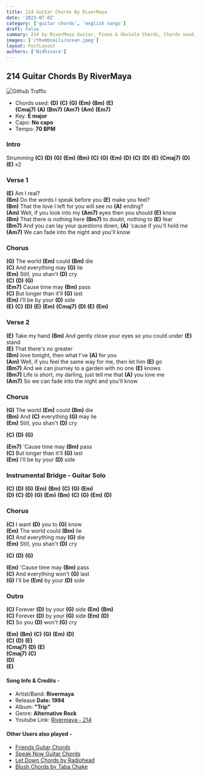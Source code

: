 ```yaml
---
title: 214 Guitar Chords By RiverMaya
date: '2023-07-02'
category: ['guitar chords', 'english songs']
draft: false
summary: 214 by RiverMaya Guitar, Piano & Ukulele Chords, Chords used - (D) (C) (G) (Em) (Bm) (E) (Cmaj7) (A) (Bm7) (Am7) (Am) (Em7), Key - E Major
images: ['/thumbnails/ocean.jpeg']
layout: PostLayout
authors: ['Nidhivora']
---
```


## 214 Guitar Chords By RiverMaya

![Github Traffic](/thumbnails/ocean.jpeg)

- Chords used: **(D)** **(C)** **(G)** **(Em)** **(Bm)** **(E)**\
  **(Cmaj7)** **(A)** **(Bm7)** **(Am7)** **(Am)** **(Em7)**
- Key: **E major**
- Capo: **No capo**
- Tempo: **70 BPM**


### Intro

Strumming **(C)** **(D)** **(G)** **(Em)** **(Bm)** **(C)** **(G)** **(Em)** **(D)** **(C)** **(D)** **(E)** **(Cmaj7)** **(D)** **(E)** x2

### Verse 1

**(E)** Am I real? \
**(Bm)** Do the words I speak before you **(E)** make you feel? \
**(Bm)** That the love I left for you will see no **(A)** ending? \
**(Am)** Well, if you look into my **(Am7)** eyes then you should **(E)** know \
**(Bm)** That there is nothing here **(Bm7)** to doubt, nothing to **(E)** fear \
**(Bm7)** And you can lay your questions down, **(A)** 'cause if you'll hold me \
**(Am7)** We can fade into the night and you'll know

### Chorus

**(G)** The world **(Em)** could **(Bm)** die \
**(C)** And everything may **(G)** lie \
**(Em)** Still, you shan't **(D)** cry \
**(C)** **(D)** **(G)** \
**(Em7)** Cause time may **(Bm)** pass \
**(C)** But longer than it'll **(G)** last \
**(Em)** I'll be by your **(D)** side \
**(E)** **(C)** **(D)** **(E)** **(Em)** **(Cmaj7)** **(D)** **(E)** **(Em)**

### Verse 2

**(E)** Take my hand **(Bm)** And gently close your eyes so you could under **(E)** stand \
**(E)** That there's no greater \
**(Bm)** love tonight, then what I've **(A)** for you \
**(Am)** Well, if you feel the same way for me, then let him **(E)** go \
**(Bm7)** And we can journey to a garden with no one **(E)** knows \
**(Bm7)** Life is short, my darling, just tell me that **(A)** you love me \
**(Am7)** So we can fade into the night and you'll know

### Chorus

**(G)** The world **(Em)** could **(Bm)** die \
**(Bm)** And **(C)** everything **(G)** may lie \
**(Em)** Still, you shan't **(D)** cry

**(C)** **(D)** **(G)**

**(Em7)** 'Cause time may **(Bm)** pass \
**(C)** But longer than it'll **(G)** last \
**(Em)** I'll be by your **(D)** side

### Instrumental Bridge - Guitar Solo

**(C)** **(D)** **(G)** **(Em)** **(Bm)** **(C)** **(G)** **(Em)**\
 **(D)** **(C)** **(D)** **(G)** **(Em)** **(Bm)** **(C)** **(G)** **(Em)** **(D)**

### Chorus

**(C)** I want **(D)** you to **(G)** know \
**(Em)** The world could **(Bm)** lie \
**(C)** And everything may **(G)** die \
**(Em)** Still, you shan't **(D)** cry

**(C)** **(D)** **(G)**

**(Em)** 'Cause time may **(Bm)** pass \
**(C)** And everything won't **(G)** last \
**(G)** I'll be **(Em)** by your **(D)** side

### Outro

**(C)** Forever **(D)** by your **(G)** side **(Em)** **(Bm)** \
**(C)** Forever **(D)** by your **(G)** side **(Em)** **(D)** \
**(C)** So you **(D)** won't **(G)** cry

**(Em)** **(Bm)** **(C)** **(G)** **(Em)** **(D)** \
**(C)** **(D)** **(E)** \
**(Cmaj7)** **(D)** **(E)** \
**(Cmaj7)** **(C)** \
**(D)** \
**(E)**

#### Song Info & Credits -

- Artist/Band: **Rivermaya**
- Release **Date: 1994**
- Album: **"Trip"**
- Genre: **Alternative Rock**
- Youtube Link: [Rivermaya - 214](https://www.youtube.com/watch?v=d59MC-PEJK0)

#### Other Users also played -

- [Friends Guitar Chords](https://www.chordsco.com/chords/friends-guitar-chords-by-justin-bieber-bloodpop)
- [Speak Now Guitar Chords](https://www.chordsco.com/chords/speak-now-guitar-chords-by-taylor-swift)
- [Let Down Chords by Radiohead](https://www.chordsco.com/chords/let-down-chords-by-radiohead)
- [Blush Chords by Taba Chake](https://www.chordsco.com/chords/blush-guitar-chords-by-taba-chake)
